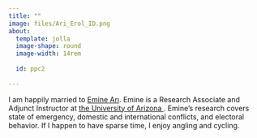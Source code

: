 ```yaml
---
title: ""
image: files/Ari_Erol_ID.png
about: 
  template: jolla
  image-shape: round
  image-width: 14rem
  
  id: ppc2
  
---
```

::: {#ppc2}
I am happily married to <a href="https://emineari.com" target="_blank"> Emine Arı</a>. Emine is a Research Associate and Adjunct Instructor at <a href="https://sgpp.arizona.edu" target="_blank"> the University of Arizona </a>. Emine's research covers state of emergency, domestic and international conflicts, and electoral behavior.
If I happen to have sparse time, I enjoy angling and cycling.
:::